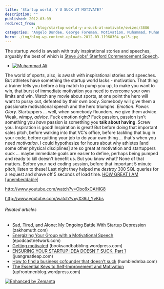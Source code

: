 ```yaml
---
title: 'Startup world, Y U SUCK AT MOTIVATE?'
description: ""
published: 2012-03-09
redirect_from: 
            - /blog/startup-world-y-u-suck-at-motivate/swizec/3886
categories: "Angelo Dundee, George Foreman, Motivation, Muhammad, Muhammad Ali, Steve Jobs, Sugar Ray Leonard, Uncategorized"
hero: ./img/blog-wp-content-uploads-2012-03-11968304_gal3.jpg
---
```

The startup world is awash with truly inspirational stories and speeches, arguably the best of which is [Steve Jobs&#x27; Stanford Commencement Speech](http://www.youtube.com/watch?v=UF8uR6Z6KLc).

- [![Muhammad Ali](./img/blog-wp-content-uploads-2012-03-11968304_gal3.jpg "Muhammad Ali")](http://www.rottentomatoes.com/celebrity/muhammad_ali)

The world of sports, also, is awash with inspirational stories and speeches. But athletes have something the startup world lacks - motivation. That thing a trainer tells you before a big match to pump you up, to make you want to win, that burst of immediate motivation you need to overcome your own limits and win. Watch any movie about sports, at one point the hero will want to pussy out, defeated by their own body. Somebody will give them a passionate motivational speech and the hero triumphs. _Emotion_. _Power. Glory._ Startuppers ... well, when somebody flounders, we give them advice. Weak, wimpy, _advice._ Fuck emotion right? Fuck passion, passion isn&#x27;t something you _have_ passion is something you **talk about having**. Screw you. Inspiration is good! Inspiration is great! But before doing that important sales pitch, before walking into that VC&#x27;s office, before tackling that bug in your code, before quitting your job to do your own thing ... that&#x27;s when you need _motivation_. I could hypothesize for hours about why athletes \[and some other physical disciplines] are so great at motivation and startuppers suck ... maybe immediate goals are easier to define, perhaps being pumped and ready to kill doesn&#x27;t benefit us. But you know what? None of that matters. Before your next coding session, before that important 5 minute pitch, listen to these! Last night they helped me _destroy_ 300 SQL queries for a request and shave off 5 seconds of load time. [HOW GREAT I AM \[unembeddable\]](http://www.youtube.com/watch?v=V6xLYt265ZM "HOW GREAT I AM \[unembeddable]")

http://www.youtube.com/watch?v=Obo6xCAHIG8

http://www.youtube.com/watch?v=yX39J_YyKbs

###### Related articles

- [Sad, Tired, and Alone: My Ongoing Battle With Startup Depression](http://zakhomuth.com/sad-tired-and-alone-my-ongoing-battle-with-st-39237) (zakhomuth.com)
- [Energizing Your Group with a Motivational Speech](http://epodcastnetwork.com/energizing-your-group-with-a-motivational-speech/) (epodcastnetwork.com)
- [Getting motivated](http://booksandbabbling.wordpress.com/2012/03/08/getting-motivated/) (booksandbabbling.wordpress.com)
- [ENSURING YOUR STARTUP IDEA DOESN&#x27;T SUCK, Part 1](http://juangreatleap.com/2011/12/03/selecting-the-right-lightbulb-evaluating-startup-ideas-part-i/) (juangreatleap.com)
- [How to find a business cofounder that doesn&#x27;t suck](http://www.humbledmba.com/how-to-find-a-business-cofounder-that-doesnt) (humbledmba.com)
- [The Essential Keys to Self-Improvement and Motivation](http://upfrontmenblog.wordpress.com/2012/03/06/the-essential-keys-to-self-improvement-and-motivation/) (upfrontmenblog.wordpress.com)

[![Enhanced by Zemanta](http://img.zemanta.com/zemified_e.png?x-id=75f57aef-c2be-43cb-93a0-e073cd328e54)](http://www.zemanta.com/ "Enhanced by Zemanta")